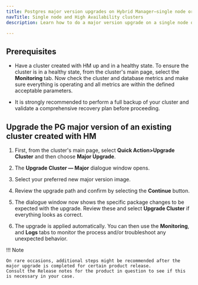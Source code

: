 ```yaml
---
title: Postgres major version upgrades on Hybrid Manager—single node or High Availability clusters
navTitle: Single node and High Availability clusters
description: Learn how to do a major version upgrade on a single node or High Availability cluster on Hybrid Manager.

---
```


## Prerequisites

* Have a cluster created with HM up and in a healthy state. To ensure the cluster is in a healthy state, from the cluster's main page, select the **Monitoring** tab.
Now check the cluster and database metrics and make sure everything is operating and all metrics are within the defined acceptable parameters.

* It is strongly recommended to perform a full backup of your cluster and validate a comprehensive recovery plan before proceeding. 

## Upgrade the PG major version of an existing cluster created with HM

1.  First, from the cluster's main page, select **Quick Action>Upgrade Cluster** and then choose **Major Upgrade**.

1.  The **Upgrade Cluster &mdash; Major** dialogue window opens.

1.  Select your preferred new major version image.

1.  Review the upgrade path and confirm by selecting the **Continue** button.

1. The dialogue window now shows the specific package changes to be expected with the upgrade.
   Review these and select **Upgrade Cluster** if everything looks as correct.

1.  The upgrade is applied automatically. 
    You can then use the **Monitoring**, and **Logs** tabs to monitor the process and/or troubleshoot any unexpected behavior.

!!! Note

    On rare occasions, additional steps might be recommended after the major upgrade is completed for certain product release. 
    Consult the Release notes for the product in question to see if this is necessary in your case.
